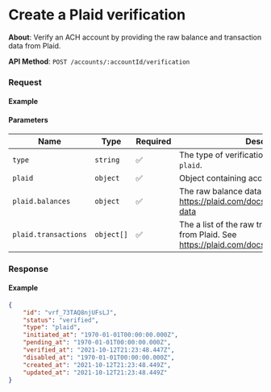 
# Create a Plaid verification

**About**: Verify an ACH account by providing the raw balance and transaction data from Plaid.

**API Method**: `POST /accounts/:accountId/verification`

### Request

#### Example
<VerificationCreatePlaid />

#### Parameters

| Name                 | Type       | Required | Description                                                                                                   |
|----------------------|------------|----------|---------------------------------------------------------------------------------------------------------------|
| `type`               | `string`   | ✅        | The type of verification. Option for Plaid: `plaid`.                                                          |
| `plaid`              | `object`   | ✅        | Object containing account data from Plaid.                                                                    |
| `plaid.balances`     | `object`   | ✅        | The raw balance data received from Plaid. See https://plaid.com/docs/balance/#balance-data                    |
| `plaid.transactions` | `object[]` | ✅        | The a list of the raw transaction data received from Plaid. See https://plaid.com/docs/transactions/#overview |

### Response

#### Example
```json
{
    "id": "vrf_73TAQ8njUFsLJ",
    "status": "verified",
    "type": "plaid",
    "initiated_at": "1970-01-01T00:00:00.000Z",
    "pending_at": "1970-01-01T00:00:00.000Z",
    "verified_at": "2021-10-12T21:23:48.447Z",
    "disabled_at": "1970-01-01T00:00:00.000Z",
    "created_at": "2021-10-12T21:23:48.449Z",
    "updated_at": "2021-10-12T21:23:48.449Z"
}
```
